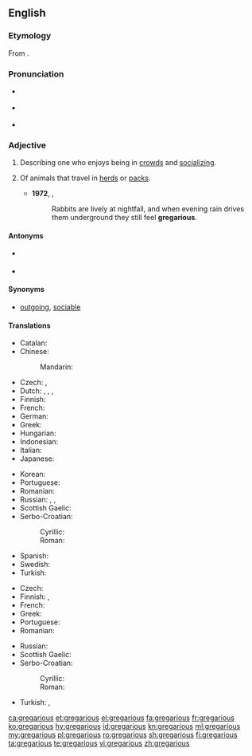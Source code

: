 ==English==
{{was wotd|2008|October|28}}

===Etymology===
From {{etyl|la|en}} {{m|la|gregārius}}.

===Pronunciation===
* {{a|UK}} {{IPA|/ɡrɪˈɡɛə.ɹɪ.əs/|lang=en}}
* {{a|US}} {{IPA|/ɡrɨˈɡɛɹ.i.əs/|lang=en}}
* {{audio|en-us-gregarious.ogg|Audio (US)|lang=en}}

===Adjective===
{{en-adj}}

# {{context|of a person|lang=en}} Describing one who enjoys being in [[crowd]]s and [[socializing]].
# {{context|zoology|lang=en}} Of animals that travel in [[herd]]s or [[pack]]s.
#* '''1972''', {{w|Richard Adams}}, ''{{w|Watership Down}}''
#*: Rabbits are lively at nightfall, and when evening rain drives them underground they still feel '''gregarious'''.

====Antonyms====
* {{sense|of a person}} {{l|en|ungregarious}}
* {{sense|zoology}} {{l|en|nongregarious}}

====Synonyms====
* {{sense|of a person who enjoys being in crowds}} [[outgoing]], [[sociable]]

====Translations====
{{trans-top|of a person who enjoys being in crowds}}
* Catalan: {{t|ca|gregari}}
* Chinese:
*: Mandarin: {{t+|cmn|社交|tr=shèjiāo de|alt=社交的|sc=Hani}}
* Czech: {{t|cs|družný}}, {{t+|cs|společenský}}
* Dutch: {{t+|nl|gezellig}}, {{t+|nl|sociaal}}, {{t|nl|gregarieus}}, {{t+|nl|uitgaand}}
* Finnish: {{t|fi|seurallinen}}
* French: {{t+|fr|sociable}}
* German: {{t+|de|gesellig}}
* Greek: {{t+|el|κοινωνικός|tr=koinonikós|sc=Grek}}
* Hungarian: {{t|hu|társaságot kedvelő}}
* Indonesian: {{t|id|[[suka]] [[gaul|bergaul]]}}
* Italian: {{t+|it|gregario}}
* Japanese: {{t|ja|社交的|tr=しゃこうてきな, shakōteki na|alt=社交的な|sc=Jpan}}
{{trans-mid}}
* Korean: {{t+|ko|사교적|tr=sagyojeog-in|alt=사교적인|sc=Kore}}
* Portuguese: {{t+|pt|gregário}}
* Romanian: {{t+|ro|sociabil}}
* Russian: {{t+|ru|общительный|m|tr=obščítelʹnyj|sc=Cyrl}}, {{t+|ru|коммуникабельный|m|tr=kommunikábelʹnyj|sc=Cyrl}}, {{t+|ru|контактный|m|tr=kontáktnyj|sc=Cyrl}}
* Scottish Gaelic: {{t|gd|greigheach}}
* Serbo-Croatian:
*: Cyrillic: {{t|sh|друштвен|sc=Cyrl}}
*: Roman: {{t+|sh|društven|sc=Latn}}
* Spanish: {{t+|es|gregario}}
* Swedish: {{t|sv|sällskaplig}}
* Turkish: {{t+|tr|sosyal}}
{{trans-bottom}}

{{trans-top|of animals that travel in herds}}
* Czech: {{t|cs|stádní}}
* Finnish: {{t+|fi|lauma|alt=lauma-}}, {{t|fi|[[lauma]]ssa [[elävä]]}}
* French: {{t+|fr|grégaire|m|f}}
* Greek: {{t+|el|αγελαίος|tr=agelaíos|sc=Grek}}
* Portuguese: {{t+|pt|gregário}}
* Romanian: {{t+|ro|gregar}}
{{trans-mid}}
* Russian: {{t+|ru|стадный|m|tr=stádnyj|sc=Cyrl}}
* Scottish Gaelic: {{t|gd|greigheach}}
* Serbo-Croatian:
*: Cyrillic: {{t|sh|друштвен|sc=Cyrl}}
*: Roman: {{t+|sh|društven}}
* Turkish: {{t|tr|sürü hâlinde}}, {{t+|tr|sürücül}}
{{trans-bottom}}

[[ca:gregarious]]
[[et:gregarious]]
[[el:gregarious]]
[[fa:gregarious]]
[[fr:gregarious]]
[[ko:gregarious]]
[[hy:gregarious]]
[[id:gregarious]]
[[kn:gregarious]]
[[ml:gregarious]]
[[my:gregarious]]
[[pl:gregarious]]
[[ro:gregarious]]
[[sh:gregarious]]
[[fi:gregarious]]
[[ta:gregarious]]
[[te:gregarious]]
[[vi:gregarious]]
[[zh:gregarious]]